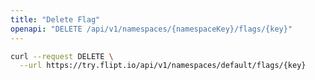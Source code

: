 ```yaml
---
title: "Delete Flag"
openapi: "DELETE /api/v1/namespaces/{namespaceKey}/flags/{key}"
---
```


<RequestExample>

```bash
curl --request DELETE \
  --url https://try.flipt.io/api/v1/namespaces/default/flags/{key}
```

</RequestExample>
